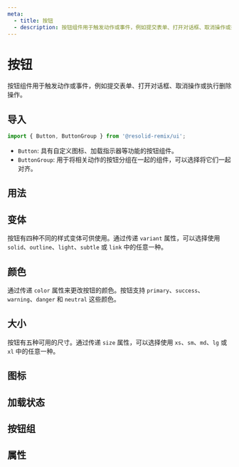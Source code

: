 ```yaml
---
meta:
  - title: 按钮
  - description: 按钮组件用于触发动作或事件，例如提交表单、打开对话框、取消操作或执行删除操作。
---
```



# 按钮

按钮组件用于触发动作或事件，例如提交表单、打开对话框、取消操作或执行删除操作。

## 导入

```javascript
import { Button, ButtonGroup } from '@resolid-remix/ui';
```

- `Button`: 具有自定义图标、加载指示器等功能的按钮组件。
- `ButtonGroup`: 用于将相关动作的按钮分组在一起的组件，可以选择将它们一起对齐。

## 用法

## 变体

按钮有四种不同的样式变体可供使用。通过传递 `variant` 属性，可以选择使用 `solid`、`outline`、`light`、`subtle` 或 `link` 中的任意一种。

## 颜色

通过传递 `color` 属性来更改按钮的颜色。按钮支持 `primary`、`success`、`warning`、`danger` 和 `neutral` 这些颜色。

## 大小

按钮有五种可用的尺寸。通过传递 `size` 属性，可以选择使用 `xs`、`sm`、`md`、`lg` 或 `xl` 中的任意一种。

## 图标

## 加载状态

## 按钮组

## 属性
